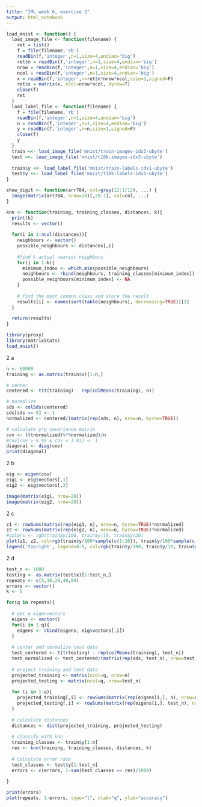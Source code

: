 ```yaml
---
title: "IML week 6, exercise 2"
output: html_notebook
---
```


```r
load_mnist <- function() {
  load_image_file <- function(filename) {
    ret = list()
    f = file(filename,'rb')
    readBin(f,'integer',n=1,size=4,endian='big')
    ret$n = readBin(f,'integer',n=1,size=4,endian='big')
    nrow = readBin(f,'integer',n=1,size=4,endian='big')
    ncol = readBin(f,'integer',n=1,size=4,endian='big')
    x = readBin(f,'integer',n=ret$n*nrow*ncol,size=1,signed=F)
    ret$x = matrix(x, ncol=nrow*ncol, byrow=T)
    close(f)
    ret
  }
  load_label_file <- function(filename) {
    f = file(filename,'rb')
    readBin(f,'integer',n=1,size=4,endian='big')
    n = readBin(f,'integer',n=1,size=4,endian='big')
    y = readBin(f,'integer',n=n,size=1,signed=F)
    close(f)
    y
  }
  train <<- load_image_file('mnist/train-images-idx3-ubyte')
  test <<- load_image_file('mnist/t10k-images-idx3-ubyte')
  
  train$y <<- load_label_file('mnist/train-labels-idx1-ubyte')
  test$y <<- load_label_file('mnist/t10k-labels-idx1-ubyte')  
}

show_digit <- function(arr784, col=gray(12:1/12), ...) {
  image(matrix(arr784, nrow=28)[,28:1], col=col, ...)
}

knn <- function(training, training_classes, distances, k){
  print(k)
  results <- vector()
  
  for(i in 1:ncol(distances)){
    neighbours <- vector()
    possible_neighbours <- distances[,i]
    
    #find k actual nearest neighbors
    for(j in 1:k){
      minimum_index <- which.min(possible_neighbours)
      neighbours <- rbind(neighbours, training_classes[minimum_index])
      possible_neighbours[minimum_index] <- NA
    }
    
    # find the most common class and store the result
    results[i] <- names(sort(table(neighbours), decreasing=TRUE))[1]
  }
  
  return(results)
}

library(proxy)
library(matrixStats)
load_mnist()
```

 
2 a
```r
n <- 60000
training <- as.matrix(train$x)[1:n,]

# center
centered <- t(t(training) - rep(colMeans(training), n))

# normalize
sds <- colSds(centered)
sds[sds == 0] <- 1
normalized <- centered/(matrix(rep(sds, n), nrow=n, byrow=TRUE))

# calculate p*p covariance matrix
cov <- (t(normalized)%*%normalized)/n
#cov[cov > 0.99 & cov < 1.01] <- 1
diagonal <- diag(cov)
print(diagonal)

```

2 b
```r
eig <- eigen(cov)
eig1 <- eig$vectors[,1]
eig2 <- eig$vectors[,2]

image(matrix(eig1, nrow=28))
image(matrix(eig2, nrow=28))

```

2 c
```r
z1 <- rowSums(matrix(rep(eig1, n), nrow=n, byrow=TRUE)*normalized)
z2 <- rowSums(matrix(rep(eig2, n), nrow=n, byrow=TRUE)*normalized)
#colors <- rgb(train$y/100, train$y/10, train$y/20)
plot(z1, z2, col=rgb(train$y/100*sample(c(1:10)), train$y/100*sample(c(1:10)), train$y/100*sample(c(1:10))))
legend('topright', legend=0:9, col=rgb(train$y/100, train$y/10, train$y/20), pch=4)
```

2 d
```r

test_n <- 1000
testing <- as.matrix(test$x)[1:test_n,]
repeats <- c(5,10,20,40,80)
errors <- vector()
k <- 5

for(q in repeats){
  
  # get q eigenvectors
  eigens <- vector()
  for(i in 1:q){
    eigens <- rbind(eigens, eig$vectors[,i])
  }
  
  # center and normalize test data
  test_centered <- t(t(testing) - rep(colMeans(training), test_n))
  test_normalized <- test_centered/(matrix(rep(sds, test_n), nrow=test_n, byrow=TRUE))
  
  # project training and test data
  projected_training <- matrix(ncol=q, nrow=n)
  projected_testing <- matrix(ncol=q, nrow=test_n)
  
  for (i in 1:q){
    projected_training[,i] <- rowSums(matrix(rep(eigens[i,], n), nrow=n, byrow=TRUE)*normalized)
    projected_testing[,i] <- rowSums(matrix(rep(eigens[i,], test_n), nrow=test_n, byrow=TRUE)*test_normalized)
  }
  
  # calculate distances
  distances <- dist(projected_training, projected_testing)
  
  # classify with knn
  training_classes <- train$y[1:n]
  res <- knn(training, training_classes, distances, k)
  
  # calculate error rate
  test_classes <- test$y[1:test_n]
  errors <- c(errors, 1-sum(test_classes == res)/1000)
  
}

print(errors)
plot(repeats, 1-errors, type="l", xlab="q", ylab="accuracy")


```

